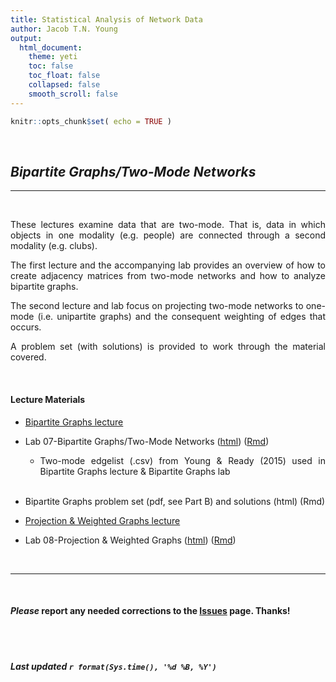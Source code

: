```yaml
---
title: Statistical Analysis of Network Data
author: Jacob T.N. Young
output: 
  html_document:
    theme: yeti
    toc: false
    toc_float: false
    collapsed: false
    smooth_scroll: false
---
```


<style>
body {
text-align: justify}
</style>

```r
knitr::opts_chunk$set( echo = TRUE )
```


<br>

## *Bipartite Graphs/Two-Mode Networks*

----

<br>


These lectures examine data that are two-mode. That is, data in which objects in one modality (e.g. people) are connected through a second modality (e.g. clubs). 

The first lecture and the accompanying lab provides an overview of how to create adjacency matrices from two-mode networks and how to analyze bipartite graphs. 

The second lecture and lab focus on projecting two-mode networks to one-mode (i.e. unipartite graphs) and the consequent weighting of edges that occurs. 

A problem set (with solutions) is provided to work through the material covered.

<br>

#### Lecture Materials  

  + [Bipartite Graphs lecture](../lectures/lecture-07-bipartite.pdf)
  
  + Lab 07-Bipartite Graphs/Two-Mode Networks ([html](../labs/lab-07-bipartite.html)) ([Rmd](../labs/lab-07-bipartite.Rmd))
  
    + Two-mode edgelist (.csv) from Young & Ready (2015) used in Bipartite Graphs lecture & Bipartite Graphs lab  
  <br>
  
  + Bipartite Graphs problem set (pdf, see Part B) and solutions (html) (Rmd)
  
  + [Projection & Weighted Graphs lecture](../lectures/lecture-08-projection-weighted.pdf)
  
  + Lab 08-Projection & Weighted Graphs ([html](../labs/lab-08-projection-weighted.html)) ([Rmd](../labs/lab-08-projection-weighted.Rmd))

<br>

____

<br>

#### ***Please*** report any needed corrections to the [Issues](https://github.com/jacobtnyoung/SAND/issues) page. Thanks!

<br>
<br>


###### ***Last updated `r format(Sys.time(), '%d %B, %Y')`***